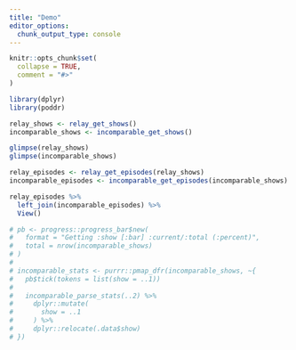 ```yaml
---
title: "Demo"
editor_options: 
  chunk_output_type: console
---
```


```r
knitr::opts_chunk$set(
  collapse = TRUE,
  comment = "#>"
)
```

```r
library(dplyr)
library(poddr)

relay_shows <- relay_get_shows()
incomparable_shows <- incomparable_get_shows()

glimpse(relay_shows)
glimpse(incomparable_shows)

relay_episodes <- relay_get_episodes(relay_shows)
incomparable_episodes <- incomparable_get_episodes(incomparable_shows)

relay_episodes %>%
  left_join(incomparable_episodes) %>%
  View()

# pb <- progress::progress_bar$new(
#   format = "Getting :show [:bar] :current/:total (:percent)",
#   total = nrow(incomparable_shows)
# )
# 
# incomparable_stats <- purrr::pmap_dfr(incomparable_shows, ~{
#   pb$tick(tokens = list(show = ..1))
# 
#   incomparable_parse_stats(..2) %>%
#     dplyr::mutate(
#       show = ..1
#     ) %>%
#     dplyr::relocate(.data$show)
# })

```
